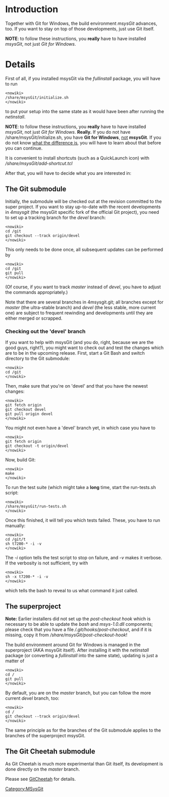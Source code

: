 <!-- #summary How to update msysGit. -->

= Introduction =

Together with Git for Windows, the build environment ''msysGit'' advances, too.  If you want to stay on top of those developments, just use Git itself.


'''NOTE''': to follow these instructions, you '''really''' have to have installed ''msysGit'', not just ''Git for Windows''.

= Details =

First of all, if you installed msysGit via the ''fullinstall'' package, you will have to run

<pre><nowiki>
/share/msysGit/initialize.sh
</nowiki></pre>

to put your setup into the same state as it would have been after running the ''netinstall''.

'''NOTE''': to follow these instructions, you '''really''' have to have installed ''msysGit'', not just ''Git for Windows''. '''Really.''' If you do not have <nowiki>/share/msysGit/initialize.sh</nowiki>, you have '''Git for Windows''', <u>not</u> '''msysGit'''. If you do not know [[MSysGit:InstallMSysGit#What_is_msysGit.3F|what the difference is]], you will have to learn about that before you can continue.

It is convenient to install shortcuts (such as a QuickLaunch icon) with ''/share/msysGit/add-shortcut.tcl''

After that, you will have to decide what you are interested in:

== The Git submodule ==

Initially, the submodule will be checked out at the revision committed to the super project.  If you want to stay up-to-date with the recent developments in ''4msysgit'' (the msysGit specific fork of the official Git project), you need to set up a tracking branch for the ''devel'' branch:

<pre><nowiki>
cd /git
git checkout --track origin/devel
</nowiki></pre>

This only needs to be done once, all subsequent updates can be performed by

<pre><nowiki>
cd /git
git pull
</nowiki></pre>

(Of course, if you want to track ''master'' instead of ''devel'', you have to adjust the commands appropriately.)

Note that there are several branches in 4msysgit.git; all branches except for ''master'' (the ultra-stable branch) and ''devel'' (the less stable, more current one) are subject to frequent rewinding and developments until they are either merged or scrapped.

=== Checking out the 'devel' branch ===

If you want to help with msysGit (and you do, right, because we are the good guys, right?), you might want to check out and test the changes which are to be in the upcoming release. First, start a Git Bash and switch directory to the Git submodule:

<pre><nowiki>
cd /git
</nowiki></pre>

Then, make sure that you're on 'devel' and that you have the newest changes:

<pre><nowiki>
git fetch origin
git checkout devel
git pull origin devel
</nowiki></pre>

You might not even have a 'devel' branch yet, in which case you have to

<pre><nowiki>
git fetch origin
git checkout -t origin/devel
</nowiki></pre>

Now, build Git:

<pre><nowiki>
make
</nowiki></pre>

To run the test suite (which might take a '''long''' time, start the run-tests.sh script:

<pre><nowiki>
/share/msysGit/run-tests.sh
</nowiki></pre>

Once this finished, it will tell you which tests failed. These, you have to run manually:

<pre><nowiki>
cd /git/t
sh t7200-* -i -v
</nowiki></pre>

The ''-i'' option tells the test script to stop on failure, and ''-v'' makes it verbose. If the verbosity is not sufficient, try with

<pre><nowiki>
sh -x t7200-* -i -v
</nowiki></pre>

which tells the bash to reveal to us what command it just called.

== The superproject ==

'''Note:''' Earlier installers did not set up the ''post-checkout hook'' which is necessary to be able to update the ''bash'' and ''msys-1.0.dll'' components; please check that you have a file ''/.git/hooks/post-checkout'', and if it is missing, copy it from ''/share/msysGit/post-checkout-hook''!

The build environment around Git for Windows is managed in the superproject (AKA msysGit itself).  After installing it with the ''netinstall'' package (or converting a ''fullinstall'' into the same state), updating is just a matter of

<pre><nowiki>
cd /
git pull
</nowiki></pre>

By default, you are on the ''master'' branch, but you can follow the more current ''devel'' branch, too:

<pre><nowiki>
cd /
git checkout --track origin/devel
</nowiki></pre>

The same principle as for the branches of the Git submodule applies to the branches of the superproject msysGit.

== The Git Cheetah submodule ==

As Git Cheetah is much more experimental than Git itself, its development is done directly on the ''master'' branch.

Please see [[MSysGit:GitCheetah|GitCheetah]] for details.
[[Category:MSysGit]]